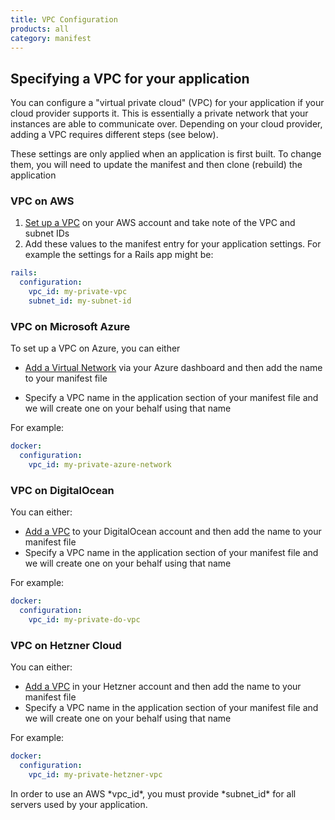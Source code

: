 ```yaml
---
title: VPC Configuration
products: all
category: manifest
---
```


## Specifying a VPC for your application

You can configure a "virtual private cloud" (VPC) for your application if your cloud provider supports it. This is essentially a private network that your instances are able to communicate over. Depending on your cloud provider, adding a VPC requires different steps (see below). 

These settings are only applied when an application is first built. To change them, you will need to update the manifest and then clone (rebuild) the application

### VPC on AWS

1. [Set up a VPC](https://docs.aws.amazon.com/vpc/latest/userguide/vpc-getting-started.html) on your AWS account and take note of the VPC and subnet IDs
2. Add these values to the manifest entry for your application settings. For example the settings for a Rails app might be:

```yaml
rails:
  configuration:
    vpc_id: my-private-vpc
    subnet_id: my-subnet-id
```

### VPC on Microsoft Azure

To set up a VPC on Azure, you can either  

* [Add a Virtual Network](https://learn.microsoft.com/en-us/azure/virtual-network/) via your Azure dashboard and then add the name to your manifest file
- Specify a VPC name in the application section of your manifest file and we will create one on your behalf using that name

For example:

```yaml
docker:
  configuration:
    vpc_id: my-private-azure-network
```

### VPC on DigitalOcean

You can either: 

- [Add a VPC](https://docs.digitalocean.com/products/networking/vpc/) to your DigitalOcean account and then add the name to your manifest file
- Specify a VPC name in the application section of your manifest file and we will create one on your behalf using that name

For example:

```yaml
docker:
  configuration:
    vpc_id: my-private-do-vpc
```

### VPC on Hetzner Cloud

You can either: 

- [Add a VPC](https://docs.hetzner.com/cloud/networks/getting-started/creating-a-network) in your Hetzner account and then add the name to your manifest file
- Specify a VPC name in the application section of your manifest file and we will create one on your behalf using that name

For example:

```yaml
docker:
  configuration:
    vpc_id: my-private-hetzner-vpc
```

<Callout type="warning" title="AWS VPC requires subnet_id">
In order to use an AWS *vpc_id*, you must provide *subnet_id* for all servers used by your application.
</Callout>